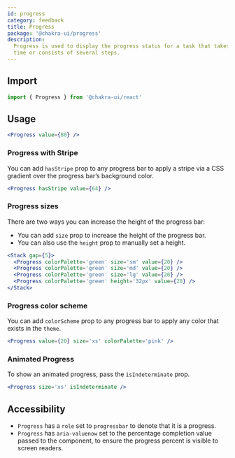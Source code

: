 ```yaml
---
id: progress
category: feedback
title: Progress
package: '@chakra-ui/progress'
description:
  Progress is used to display the progress status for a task that takes a long
  time or consists of several steps.
---
```


## Import

```js
import { Progress } from '@chakra-ui/react'
```

## Usage

```jsx
<Progress value={80} />
```

### Progress with Stripe

You can add `hasStripe` prop to any progress bar to apply a stripe via a CSS
gradient over the progress bar’s background color.

```jsx
<Progress hasStripe value={64} />
```

### Progress sizes

There are two ways you can increase the height of the progress bar:

- You can add `size` prop to increase the height of the progress bar.
- You can also use the `height` prop to manually set a height.

```jsx
<Stack gap={5}>
  <Progress colorPalette='green' size='sm' value={20} />
  <Progress colorPalette='green' size='md' value={20} />
  <Progress colorPalette='green' size='lg' value={20} />
  <Progress colorPalette='green' height='32px' value={20} />
</Stack>
```

### Progress color scheme

You can add `colorScheme` prop to any progress bar to apply any color that
exists in the `theme`.

```jsx
<Progress value={20} size='xs' colorPalette='pink' />
```

### Animated Progress

To show an animated progress, pass the `isIndeterminate` prop.

```jsx
<Progress size='xs' isIndeterminate />
```

## Accessibility

- `Progress` has a `role` set to `progressbar` to denote that it is a progress.
- `Progress` has `aria-valuenow` set to the percentage completion value passed
  to the component, to ensure the progress percent is visible to screen readers.
